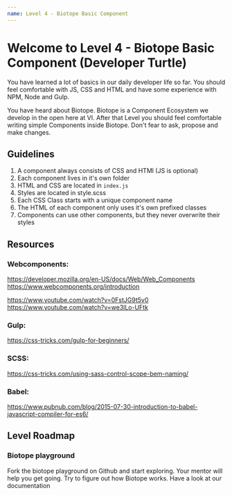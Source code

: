 ```yaml
---
name: Level 4 - Biotope Basic Component
---
```

# Welcome to Level 4 - Biotope Basic Component (Developer Turtle)

You have learned a lot of basics in our daily developer life so far. You should feel comfortable with JS, CSS and HTML and have some experience with NPM, Node and Gulp.

You have heard about Biotope. Biotope is a Component Ecosystem we develop in the open here at VI. After that Level you should feel comfortable writing simple Components inside Biotope. Don't fear to ask, propose and make changes.


## Guidelines

 1. A component always consists of CSS and HTMl (JS is optional)
 2. Each component lives in it's own folder
 3. HTML and CSS are located in `index.js`
 4. Styles are located in style.scss
 5. Each CSS Class starts with a unique component name
 6. The HTML of each component only uses it's own prefixed classes
 7. Components can use other components, but they never overwrite their styles

## Resources

### Webcomponents:
https://developer.mozilla.org/en-US/docs/Web/Web_Components  https://www.webcomponents.org/introduction

https://www.youtube.com/watch?v=0FstJG9t5v0
https://www.youtube.com/watch?v=we3lLo-UFtk

### Gulp:
https://css-tricks.com/gulp-for-beginners/

### SCSS:
https://css-tricks.com/using-sass-control-scope-bem-naming/

### Babel:
https://www.pubnub.com/blog/2015-07-30-introduction-to-babel-javascript-compiler-for-es6/

## Level Roadmap
### Biotope playground
Fork the biotope playground on Github and start exploring. Your mentor will help you get going. Try to figure out how Biotope works. Have a look at our documentation
